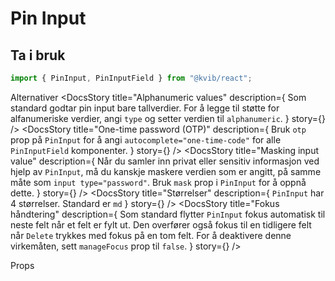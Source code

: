 
<Meta of={PinInputStories} />

<DocsContainer>

# Pin Input

## Ta i bruk

```jsx
import { PinInput, PinInputField } from "@kvib/react";
```

<Feedback component="PinInput" />

<DocsHeading>Alternativer</DocsHeading>
<DocsStory
  title="Alphanumeric values"
  description={
    <Text>
      Som standard godtar pin input bare tallverdier. For å legge til støtte for alfanumeriske verdier, angi
      <Code>type</Code> og setter verdien til <Code>alphanumeric</Code>.
    </Text>
  }
  story={<Canvas of={PinInputStories.Alphanumeric} sourceState="hidden" />}
/>
<DocsStory
  title="One-time password (OTP)"
  description={
    <Text>
      Bruk <code>otp</code> prop på <code>PinInput</code> for å angi <code>autocomplete="one-time-code"</code> for alle
      <code>PinInputField</code>
      komponenter.
    </Text>
  }
  story={<Canvas of={PinInputStories.OTP} sourceState="hidden" />}
/>
<DocsStory
  title="Masking input value"
  description={
    <Text>
      Når du samler inn privat eller sensitiv informasjon ved hjelp av <code>PinInput</code>, må du kanskje maskere
      verdien som er angitt, på samme måte som <code>input type="password"</code>. Bruk <code>mask</code> prop i
      <code>PinInput</code> for å oppnå dette.
    </Text>
  }
  story={<Canvas of={PinInputStories.Mask} sourceState="hidden" />}
/>
<DocsStory
  title="Størrelser"
  description={
    <Text>
      <code>PinInput</code> har 4 størrelser. Standard er <code>md</code>
    </Text>
  }
  story={<Canvas of={PinInputStories.Size} sourceState="hidden" />}
/>
<DocsStory
  title="Fokus håndtering"
  description={
    <Text>
      Som standard flytter <code>PinInput</code> fokus automatisk til neste felt når et felt er fylt ut. Den overfører
      også fokus til en tidligere felt når <code>Delete</code> trykkes med fokus på en tom felt. For å deaktivere denne
      virkemåten, sett <code>manageFocus</code> prop til <code>false</code>.
    </Text>
  }
  story={<Canvas of={PinInputStories.Focus} sourceState="hidden" />}
/>

<DocsHeading>Props</DocsHeading>
<Canvas of={PinInputStories.PinInput} />
<Controls of={PinInputStories.PinInput} />

</DocsContainer>
